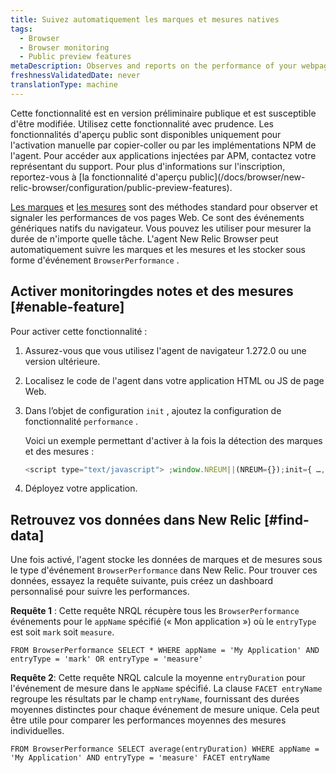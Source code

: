 ```yaml
---
title: Suivez automatiquement les marques et mesures natives
tags:
  - Browser
  - Browser monitoring
  - Public preview features
metaDescription: Observes and reports on the performance of your webpages by automatically tracking native marks and measures.
freshnessValidatedDate: never
translationType: machine
---
```


<Callout variant="important">
  Cette fonctionnalité est en version préliminaire publique et est susceptible d&apos;être modifiée. Utilisez cette fonctionnalité avec prudence. Les fonctionnalités d&apos;aperçu public sont disponibles uniquement pour l&apos;activation manuelle par copier-coller ou par les implémentations NPM de l&apos;agent. Pour accéder aux applications injectées par APM, contactez votre représentant du support. Pour plus d&apos;informations sur l&apos;inscription, reportez-vous à [la fonctionnalité d&apos;aperçu public](/docs/browser/new-relic-browser/configuration/public-preview-features).
</Callout>

[Les marques](https://developer.mozilla.org/en-US/docs/Web/API/Performance/mark) et [les mesures](https://developer.mozilla.org/en-US/docs/Web/API/Performance/measure) sont des méthodes standard pour observer et signaler les performances de vos pages Web. Ce sont des événements génériques natifs du navigateur. Vous pouvez les utiliser pour mesurer la durée de n&apos;importe quelle tâche. L&apos;agent New Relic Browser peut automatiquement suivre les marques et les mesures et les stocker sous forme d&apos;événement `BrowserPerformance` .

## Activer monitoringdes notes et des mesures [#enable-feature]

Pour activer cette fonctionnalité :

1. Assurez-vous que vous utilisez l&apos;agent de navigateur 1.272.0 ou une version ultérieure.

2. Localisez le code de l&apos;agent dans votre application HTML ou JS de page Web.

3. Dans l’objet de configuration `init` , ajoutez la configuration de fonctionnalité `performance` .

   Voici un exemple permettant d&apos;activer à la fois la détection des marques et des mesures :

   ```js
   <script type="text/javascript"> ;window.NREUM||(NREUM={});init={ …, performance: {capture_marks: true, capture_measures: true} }:
   ```

4. Déployez votre application.

## Retrouvez vos données dans New Relic [#find-data]

Une fois activé, l&apos;agent stocke les données de marques et de mesures sous le type d&apos;événement `BrowserPerformance` dans New Relic. Pour trouver ces données, essayez la requête suivante, puis créez un dashboard personnalisé pour suivre les performances.

**Requête 1** : Cette requête NRQL récupère tous les `BrowserPerformance` événements pour le `appName` spécifié (« Mon application ») où le `entryType` est soit `mark` soit `measure`.

```nrql
FROM BrowserPerformance SELECT * WHERE appName = 'My Application' AND entryType = 'mark' OR entryType = 'measure'
```

**Requête 2**: Cette requête NRQL calcule la moyenne `entryDuration` pour l&apos;événement de mesure dans le `appName` spécifié. La clause `FACET entryName` regroupe les résultats par le champ `entryName`, fournissant des durées moyennes distinctes pour chaque événement de mesure unique. Cela peut être utile pour comparer les performances moyennes des mesures individuelles.

```nrql
FROM BrowserPerformance SELECT average(entryDuration) WHERE appName = 'My Application' AND entryType = 'measure' FACET entryName
```